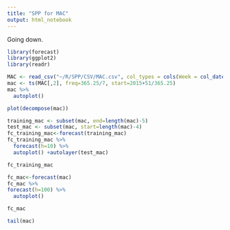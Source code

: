 ```yaml
---
title: "SPP for MAC"
output: html_notebook
---
```

Going down.

```r
library(forecast)
library(ggplot2)
library(readr)
```

```r
MAC <- read_csv("~/R/SPP/CSV/MAC.csv", col_types = cols(Week = col_date(format = "%Y-%m-%d")))
mac <- ts(MAC[,2], freq=365.25/7, start=2015+51/365.25)
mac %>%
  autoplot()
```

```r
plot(decompose(mac))
```

```r
training_mac <- subset(mac, end=length(mac)-5)
test_mac <- subset(mac, start=length(mac)-4)
fc_training_mac<-forecast(training_mac)
fc_training_mac %>%
  forecast(h=10) %>%
  autoplot() +autolayer(test_mac)
```

```r
fc_training_mac
```

```r
fc_mac<-forecast(mac)
fc_mac %>%
forecast(h=100) %>%
  autoplot()
```

```r
fc_mac
```

```r
tail(mac)
```

